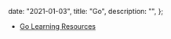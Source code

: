 
  date: "2021-01-03",
  title: "Go",
  description: "",
};


- [Go Learning Resources](../blog/go-learning-resources)
